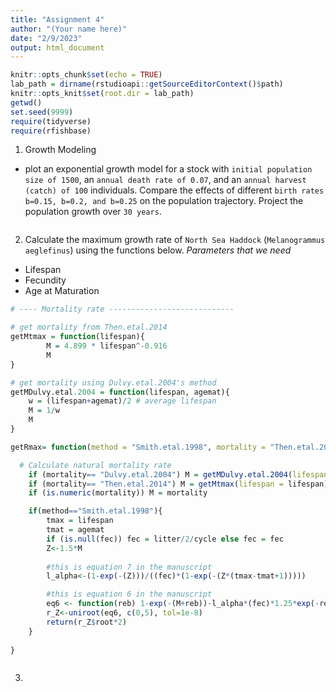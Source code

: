 ```yaml
---
title: "Assignment 4"
author: "(Your name here)"
date: "2/9/2023"
output: html_document
---
```


```r
knitr::opts_chunk$set(echo = TRUE)
lab_path = dirname(rstudioapi::getSourceEditorContext()$path)
knitr::opts_knit$set(root.dir = lab_path)
getwd()
set.seed(9999)
require(tidyverse)
require(rfishbase)
```

1) Growth Modeling
- plot an exponential growth model for a stock with `initial population size of 1500`, an `annual death rate of 0.07`, and an `annual harvest (catch) of 100` individuals. Compare the effects of different `birth rates b=0.15, b=0.2, and b=0.25` on the population trajectory. Project the population growth over `30 years`.  

```r

```

2) Calculate the maximum growth rate of `North Sea Haddock` (`Melanogrammus aeglefinus`) using the functions below. 
*Parameters that we need*
- Lifespan
- Fecundity
- Age at Maturation
```r
# ---- Mortality rate ----------------------------

# get mortality from Then.etal.2014
getMtmax = function(lifespan){		
		M = 4.899 * lifespan^-0.916
		M
}

# get mortality using Dulvy.etal.2004's method
getMDulvy.etal.2004 = function(lifespan, agemat){
	w = (lifespan+agemat)/2 # average lifespan
	M = 1/w
	M
}

getRmax= function(method = "Smith.etal.1998", mortality = "Then.etal.2014", fec = NULL, litter = NULL, cycle = NULL, lifespan, agemat){

  # Calculate natural mortality rate
	if (mortality== "Dulvy.etal.2004") M = getMDulvy.etal.2004(lifespan = lifespan, agemat = agemat)
	if (mortality== "Then.etal.2014") M = getMtmax(lifespan = lifespan)
	if (is.numeric(mortality)) M = mortality

	if(method=="Smith.etal.1998"){
		tmax = lifespan
		tmat = agemat
		if (is.null(fec)) fec = litter/2/cycle else fec = fec
		Z<-1.5*M
	
		#this is equation 7 in the manuscript
		l_alpha<-(1-exp(-(Z)))/((fec)*(1-exp(-(Z*(tmax-tmat+1)))))

		#this is equation 6 in the manuscript
		eq6 <- function(reb) 1-exp(-(M+reb))-l_alpha*(fec)*1.25*exp(-reb*tmat)*(1-exp(-(M+reb)*(tmax-tmat+1)))
		r_Z<-uniroot(eq6, c(0,5), tol=1e-8)
		return(r_Z$root*2)
	} 
	
}
```

```r

```

3)

